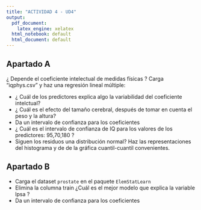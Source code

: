 ```yaml
---
title: "ACTIVIDAD 4 - UD4"
output:
  pdf_document:
    latex_engine: xelatex
  html_notebook: default
  html_document: default
---
```


## Apartado A



¿ Depende el coeficiente intelectual de medidas físicas ?
Carga "iqphys.csv" y haz una regresión lineal múltiple:

- ¿ Cuál de los predictores explica algo la variabilidad del coeficiente intelctual?
- ¿ Cuál es el efecto del tamaño cerebral, después de tomar en cuenta el peso y la altura?
- Da un intervalo de confianza para los coeficientes
- ¿ Cuál es el intervalo de confianza de IQ para los valores de los predictores: 95,70,180 ?
- Siguen los residuos una distribución normal? Haz las representaciones del histograma y de de la gráfica cuantil-cuantil convenientes.

## Apartado B

- Carga el dataset `prostate` en el paquete `ElemStatLearn`
- Elimina la columna train
 ¿Cuál es el mejor modelo que explica la variable lpsa ?
- Da un intervalo de confianza para los coeficientes
